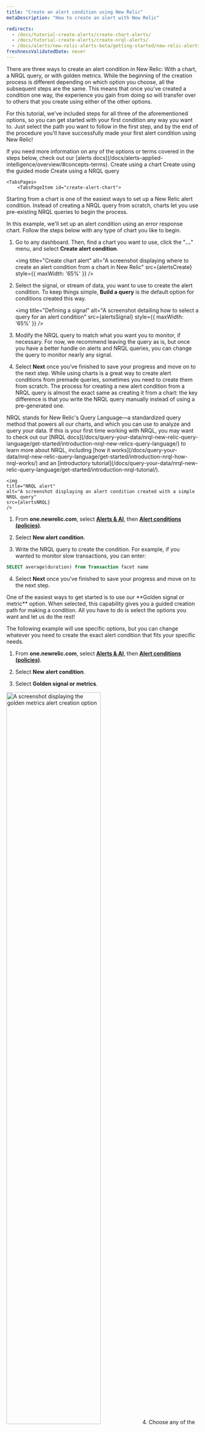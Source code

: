 ```yaml
---
title: "Create an alert condition using New Relic"
metaDescription: "How to create an alert with New Relic"

redirects:
  - /docs/tutorial-create-alerts/create-chart-alerts/
  - /docs/tutorial-create-alerts/create-nrql-alerts/
  - /docs/alerts/new-relic-alerts-beta/getting-started/new-relic-alerts/
freshnessValidatedDate: never
---
```













There are three ways to create an alert condition in New Relic: With a chart, a NRQL query, or with golden metrics. While the beginning of the creation process is different depending on which option you choose, all the subsequent steps are the same. This means that once you've created a condition one way, the experience you gain from doing so will transfer over to others that you create using either of the other options.

For this tutorial, we've included steps for all three of the aforementioned options, so you can get started with your first condition any way you want to. Just select the path you want to follow in the first step, and by the end of the procedure you'll have successfully made your first alert condition using New Relic!

<Callout variant="tip">
If you need more information on any of the options or terms covered in the steps below, check out our [alerts docs](/docs/alerts-applied-intelligence/overview/#concepts-terms).
    </Callout>

<Steps>
    <Step>
<Tabs>
	<TabsBar>
        <TabsBarItem id="create-alert-chart">
            Create using a chart
        </TabsBarItem>
        <TabsBarItem id="create-alert-guided">
            Create using the guided mode
        </TabsBarItem>
        <TabsBarItem id="create-alert-nrql">
            Create using a NRQL query
        </TabsBarItem>
    </TabsBar>

    <TabsPages>
        <TabsPageItem id="create-alert-chart">

Starting from a chart is one of the easiest ways to set up a New Relic alert condition. Instead of creating a NRQL query from scratch, charts let you use pre-existing NRQL queries to begin the process. 
    
In this example, we'll set up an alert condition using an error response chart. Follow the steps below with any type of chart you like to begin.

1. Go to any dashboard. Then, find a chart you want to use, click the "**...**" menu, and select **Create alert condition**.

    <img
    title="Create chart alert"
    alt="A screenshot displaying where to create an alert condition from a chart in New Relic"
    src={alertsCreate}
    style={{ maxWidth: '65%' }}
/>
2. Select the signal, or stream of data, you want to use to create the alert condition. To keep things simple, **Build a query** is the default option for conditions created this way.

    <img
    title="Defining a signal"
    alt="A screenshot detailing how to select a query for an alert condition"
    src={alertsSignal}
    style={{ maxWidth: '65%' }}
    />

3. Modify the NRQL query to match what you want you to monitor, if necessary. For now, we recommend leaving the query as is, but once you have a better handle on alerts and NRQL queries, you can change the query to monitor nearly any signal.

4. Select **Next** once you've finished to save your progress and move on to the next step.
        </TabsPageItem>
        <TabsPageItem id="create-alert-nrql">
While using charts is a great way to create alert conditions from premade queries, sometimes you need to create them from scratch. The process for creating a new alert condition from a NRQL query is almost the exact same as creating it from a chart: the key difference is that you write the NRQL query manually instead of using a pre-generated one. 

<Callout variant="tip">
NRQL stands for New Relic's Query Language—a standardized query method that powers all our charts, and which you can use to analyze and query your data. If this is your first time working with NRQL, you may want to check out our [NRQL docs](/docs/query-your-data/nrql-new-relic-query-language/get-started/introduction-nrql-new-relics-query-language/) to learn more about NRQL, including [how it works](/docs/query-your-data/nrql-new-relic-query-language/get-started/introduction-nrql-how-nrql-works/) and an [introductory tutorial](/docs/query-your-data/nrql-new-relic-query-language/get-started/introduction-nrql-tutorial/).
</Callout>

    <img
    title="NRQL alert"
    alt="A screenshot displaying an alert condition created with a simple NRQL query"
    src={alertsNRQL}
    />

1. From **one.newrelic.com**, select [**Alerts & AI**](https://one.newrelic.com/alerts-ai), then [**Alert conditions (policies)**](https://one.newrelic.com/alerts-ai/alerts-classic/policies).

2. Select **New alert condition**.

3. Write the NRQL query to create the condition. For example, if you wanted to monitor slow transactions, you can enter:
```sql
SELECT average(duration) from Transaction facet name
```

4. Select **Next** once you've finished to save your progress and move on to the next step.
        </TabsPageItem>
        <TabsPageItem id="create-alert-guided">
<SideBySide>
    <Side>
One of the easiest ways to get started is to use our **Golden signal or metric** option. When selected, this capability gives you a guided creation path for making a condition. All you have to do is select the options you want and let us do the rest!

The following example will use specific options, but you can change whatever you need to create the exact alert condition that fits your specific needs.

1. From **one.newrelic.com**, select [**Alerts & AI**](https://one.newrelic.com/alerts-ai), then [**Alert conditions (policies)**](https://one.newrelic.com/alerts-ai/alerts-classic/policies).

2. Select **New alert condition**.

3. Select **Golden signal or metrics**.
    </Side>

</SideBySide>
<SideBySide>
    <Side>
<img
    width="70%;"
    title="golden metrics"
    alt="A screenshot displaying the golden metrics alert creation option"
    src={alertsGoldenCreate}
/>
    </Side>
    <Side>
4. Choose any of the listed entity categories to determine what the alert condition will monitor. For this example, **On host integrations** is selected, but you can choose any other option that better suits your needs.

5. If you are using services like AWS, Kubernetes, on host integrations, and others, you will also need to select an entity type before you can select an individual entity. Select the entity type to narrow down the options for the next step.

6. Select the entity or entities you want to monitor. If you have many entities to choose from, you can use the filter field to shorten the list and find what you need.
    </Side>
</SideBySide>

7. Select the signal you want to monitor. This example uses **First input delay (75 percentile)**, but you can use any other option that better suits your needs.

    <img
        style={{ align: "left",width: "70%" }}
        title="golden metric entities"
        alt="A screenshot displaying the entities selection screen for golden metrics alerts"
        src={alertsGoldenEntities}
    />

    You can choose a curated golden metric, or select from any other metric that has reported in the last 30-minutes.

    <img
        title="Golden metric entities"
        alt="A screenshot displaying the other metrics option"
        src={alertsOtherMetrics}
    />


8. Select **Next** once you've finished to save your progress and move on to the next step.

<Callout variant="tip">
The categories that are available to you are dependent what New Relic monitors in your account.
</Callout>
        </TabsPageItem>
    </TabsPages>
</Tabs>
</Step>

<Step>
## Adjust the signal behavior

<img
    title="Tuning your signal"
    alt="A screenshot displaying how to set options for a signal in an alert condition"
    src={alertsTune}
/>

1. **Set the data aggregation options**:
    * **Window duration**: Use the **Window duration** setting to determine how frequently we aggregate your data, such as groupings of every 5 minutes or every hour. This feature's setting depends on what kind of data you're monitoring. If you're unsure of what it should be, you can leave it at the default setting. You can learn more in our [Create your first alert doc](/docs/alerts-applied-intelligence/new-relic-alerts/get-started/your-first-nrql-condition/#window-duration).
    * **Sliding window aggregation**: Choose whether or not you want to use [sliding window aggregation](/docs/alerts-applied-intelligence/new-relic-alerts/alert-conditions/create-nrql-alert-conditions/#sliding-window-aggregation). This feature creates smoother charts when dealing with erratic data by creating overlapping aggregation windows. This feature is disabled by default, and we recommend keeping it disabled for your first alert
    * **Streaming method**: The options most commonly used are **Event flow** and **Event timer**. **Event flow** is best suited for frequent and consistently reporting data, while **Event timer** is best suited for data that reports inconsisntely, infrequently, or ingests in batches. If you want to learn more about the individual settings to see which method should be used in each scenario, see [our docs](/docs/alerts-applied-intelligence/new-relic-alerts/advanced-alerts/understand-technical-concepts/streaming-alerts-key-terms-concepts/#aggregation-methods)

2. **Set the timing option**: This determines how long we wait for events in each window before we evaluate them. A longer delay will mean fewer false alerts, but it will also mean longer potential downtime before an incident is open. This capability is also shown differently depending on the option you select: it's called **Delay** in the **Event flow** and **Cadence** options and **Timer** in **Event timer**. For your first alert, we recommend keeping the default time setting.

3. **Select the gap filling strategy**: Gap-filling is a reactive feature that fills blank periods in data reporting with user-defined synthetic value. If you believe the data reporting will be sporadic, you can avoid false alerts by filling in empty aggregation windows with this data. For your first alert, select **None** under **Gap-filling strategy**.

4. **Select the evaluation delay**: If used, this option enables a period of time for New Relic to wait before evaluating a new signal against your set threshold. It's useful for preventing false positive incidents when a data stream begins to report. For your first alert, you can leave it to the disabled toggle unless you know that this option applies to your data.

5. Select **Next** once you've finished to save your progress and move on to the next step.
    </Step>
    <Step>
## Set the static thresholds

<img
    title="Set static thresholds"
    alt="A screenshot displaying how to set static thresholds for an alert condition"
    src={alertsThresholds}
/>

1. Start by selecting whether the threshold will have a status of **Critical** or **Warning** in the **Security level** section.

2. Set the limit that, when met, will open an incident. These values will change depending on what you want the condition to do. For example, if you wanted to create a condition for an error message, you might set the threshold to **equal to 1 at least once in 5 minutes**, but if you wanted to create a condition for longer periods of latency issues, you might set the threshold to **above or equal to 50 for at least 15 minutes**.

3. If you want to add another threshold, select either **Add threshold** or **Add lost signal threshold**, depending on your needs. Lost signal thresholds are important for monitoring entities that may stop reporting or queries that may [return null values](/docs/alerts-applied-intelligence/new-relic-alerts/alert-conditions/create-nrql-alert-conditions/#query-order).

4. Select **Next** once you've finished to save your progress and move on to the next step.
    </Step>
    <Step>
## Add alert condition details

<img
    title="Alert condition details"
    alt="A screenshot displaying how to create the details for an alert"
    src={alertsDetails}
/>

1. Add a name for your alert in the **Name** field. This will help you identify this condition, as well as find the condition in the future in case you need to edit or remove it.

2. Choose the policy for this condition to connect to. If you have an **Existing policy**, select it from the drop-down. If not, you'll need to [create a policy](/docs/alerts-applied-intelligence/new-relic-alerts/alert-policies/create-edit-or-find-alert-policy/#alert-policy-name) by selecting **New policy** and creating it from here.

3. Set any of the additional settings for the alert. This includes setting how long until open incidents are automatically closed and entering any [custom descriptions](/docs/alerts-applied-intelligence/new-relic-alerts/advanced-alerts/advanced-techniques/alert-custom-incident-descriptions) for the incidents.

4. Select **Save condition** to finish.
    </Step>
</Steps>

## Create an alert using the classic alert builder

We recommend using the methods above to create a NRQL alert. If you would like to create a classic alert, you can use the original alert builder form.

<img
    title="Create an alert with builder"
    alt="A screenshot showing the alert builder"
    src={alertsAlertBuilder}
/>

1. From **one.newrelic.com**, select [**Alerts & AI**](https://one.newrelic.com/alerts-ai), then [**Alert policies**](https://one.newrelic.com/alerts-ai/condition-builder/policy-list).

2. Click on the policy you'd like to create the classic alert condition. You can also create a new policy.

3. Select **New alert condition**, then select **Build a classic alert**.

4. Build your condition from any of the listed categories. This determines what the alert condition notifies you about.

5. Select a condition type to narrow down the options for the next step. You may also need to select a scope.

6. Select the entity or entities you want to monitor. Use the search bar to narrow down the entity list. If you selected an APM application metric type condition, you may choose to dynamically target applications that share certain tags. 

7. Set your alert thresholds and various other condition settings. Name your condition, then save. 

You've now created an alert condition! We offer different configuration options for alerts, so you can fine tune your alerts for your monitoring needs. You can also create conditions from NRQL queries, which is the next topic in this tutorial series.

## Get more from alerting [#more-alerting]

We have some advanced alerting features that can help you make alerting more efficent and manageable for your team:

* If you want greater control over where and when you receive alerts and ensure the right people are notified about issues, see how to use [Workflows](/docs/alerts-applied-intelligence/applied-intelligence/incident-workflows/incident-workflows/).
* If you want to enable near-instant notification of critical alerts, helping you reduce your mean time to resolution (MTTR), see how to use our [anomaly detection with applied intelligence](/docs/alerts-applied-intelligence/applied-intelligence/anomaly-detection/anomaly-detection-applied-intelligence/).
* If you want to use APIs to manage New Relic alerts, you can do so with either [REST API or GraphQL](/docs/alerts-applied-intelligence/new-relic-alerts/advanced-alerts/alerts-api/intro-alerts-api/).

<UserJourneyControls
    nextStep={{path: "/docs/tutorial-create-alerts/improve-with-alerts/", title: "Next step", body: "Learn how to improve your stack with alerts"}}
/>
